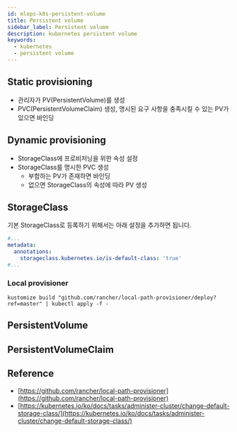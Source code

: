 ```yaml
---
id: mlops-k8s-persistent-volume
title: Persistent volume
sidebar_label: Persistent volume
description: kubernetes persistent volume
keywords:
  - kubernetes
  - persistent volume
---
```


## Static provisioning

- 관리자가 PV(PersistentVolume)를 생성
- PVC(PersistentVolumeClaim) 생성, 명시된 요구 사항을 충족시킬 수 있는 PV가 있으면 바인딩

## Dynamic provisioning

- StorageClass에 프로비저닝을 위한 속성 설정
- StorageClass를 명시한 PVC 생성
  - 부합하는 PV가 존재하면 바인딩
  - 없으면 StorageClass의 속성에 따라 PV 생성

## StorageClass

기본 StorageClass로 등록하기 위해서는 아래 설정을 추가하면 됩니다.

```yaml
#...
metadata:
  annotations:
    storageclass.kubernetes.io/is-default-class: 'true'
#...
```

### Local provisioner

```shell
kustomize build "github.com/rancher/local-path-provisioner/deploy?ref=master" | kubectl apply -f -
```

## PersistentVolume

## PersistentVolumeClaim

## Reference

- [https://github.com/rancher/local-path-provisioner](https://github.com/rancher/local-path-provisioner)
- [https://kubernetes.io/ko/docs/tasks/administer-cluster/change-default-storage-class/](https://kubernetes.io/ko/docs/tasks/administer-cluster/change-default-storage-class/)
